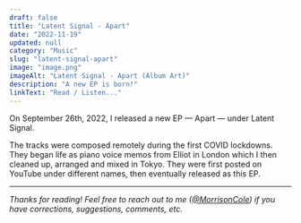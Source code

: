 ```yaml
---
draft: false
title: "Latent Signal - Apart"
date: "2022-11-19"
updated: null
category: "Music"
slug: "latent-signal-apart"
image: "image.png"
imageAlt: "Latent Signal - Apart (Album Art)"
description: "A new EP is born!"
linkText: "Read / Listen..."
---
```


On September 26th, 2022, I released a new EP — Apart — under Latent Signal.

The tracks were composed remotely during the first COVID lockdowns. They began
life as piano voice memos from Elliot in London which I then cleaned up,
arranged and mixed in Tokyo. They were first posted on YouTube under different
names, then eventually released as this EP.

<SpotifyAlbum src="https://open.spotify.com/embed/album/6CqzADeQHeLKbtBkfUTMqx?utm_source=generator" />

---

_Thanks for reading! Feel free to reach out to me
([@MorrisonCole](https://twitter.com/morrisoncole)) if you have corrections,
suggestions, comments, etc._
